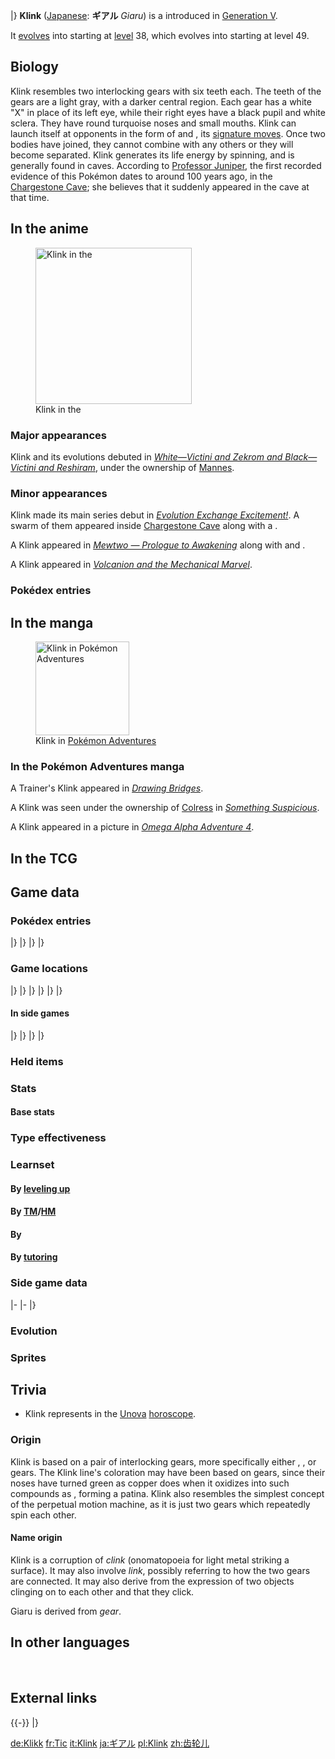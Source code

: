 {{PokémonPrevNext/Head|type=Steel}}
{{PokémonPrevNext/Pokémon|type=Steel|prevnum=598|prev=Ferrothorn|nextnum=600|next=Klang}}
|}
{{Pokémon Infobox
|name=Klink
|jname=ギアル
|tmname=Giaru
|category=Gear
|typebox=1
|type1=Steel
|abilityn=d
|ability1=Plus
|ability2=Minus
|abilityd=Clear Body
|ndex=599
|udex=105
|u2dex=130
|height-ftin=1'00"
|height-m=0.3
|weight-lbs=46.3
|weight-kg=21.0
|egggroupn=1
|egggroup1=Mineral
|eggcycles=20
|expyield=60
|lv100exp=1,059,860
|gendercode=255
|color=Gray
|catchrate=130
|evtotal=1
|evde=1
|body=11
|pokefordex=klink
|generation=5
|friendship=70
}}
'''Klink''' ([[List of Japanese Pokémon names|Japanese]]: '''ギアル''' ''Giaru'') is a {{type|Steel}} {{OBP|Pokémon|species}} introduced in [[Generation V]].

It [[Evolution|evolves]] into {{p|Klang}} starting at [[level]] 38, which evolves into {{p|Klinklang}} starting at level 49.

==Biology==
Klink resembles two interlocking gears with six teeth each. The teeth of the gears are a light gray, with a darker central region. Each gear has a white "X" in place of its left eye, while their right eyes have a black pupil and white sclera. They have round turquoise noses and small mouths. Klink can launch itself at opponents in the form of {{m|Gear Grind}} and {{m|Shift Gear}}, its [[signature move]]s. Once two bodies have joined, they cannot combine with any others or they will become separated. Klink generates its life energy by spinning, and is generally found in caves. According to [[Professor Juniper]], the first recorded evidence of this Pokémon dates to around 100 years ago, in the [[Chargestone Cave]]; she believes that it suddenly appeared in the cave at that time.

==In the anime==
[[File:Mannes Klink.png|thumb|left|250px|Klink in the {{pkmn|anime}}]]
===Major appearances===
Klink and its evolutions debuted in ''[[M14|White—Victini and Zekrom and Black—Victini and Reshiram]]'', under the ownership of [[Mannes]].

===Minor appearances===
Klink made its main series debut in ''[[BW063|Evolution Exchange Excitement!]]''. A swarm of them appeared inside [[Chargestone Cave]] along with a {{p|Klinklang}}.

A Klink appeared in ''[[SS026|Mewtwo — Prologue to Awakening]]'' along with {{p|Klang}} and {{p|Klinklang}}.

A Klink appeared in ''[[M19|Volcanion and the Mechanical Marvel]]''.

===Pokédex entries===
{{Animedexheader|Unova}}
{{Animedexbody|BW063|Klink|Ash's Pokédex|Klink, the Gear Pokémon. In order for Klink to survive, it produces energy by spinning its twin, interlocking bodies.}}
{{Animedexfooter/Pokémon|''Best Wishes''|Unova}}

==In the manga==
[[File:Colress Klink Adventures.png|thumb|150px|Klink in [[Pokémon Adventures]]]]
===In the Pokémon Adventures manga===
A Trainer's Klink appeared in ''[[PS489|Drawing Bridges]]''.

A Klink was seen under the ownership of [[Colress]] in ''[[PS517|Something Suspicious]]''.

A Klink appeared in a picture in ''[[PAORAS04|Omega Alpha Adventure 4]]''.

==In the TCG==
{{main|Klink (TCG)}}

==Game data==
===Pokédex entries===
{{Dex/Header|type=Steel}}
{{Dex/NA|gen=V}}
{{Dex/Gen|gen=V}}
{{Dex/Entry1|v=Black|t=FFF|entry=The two minigears that mesh together are predetermined. Each will rebound from other minigears without meshing.}}
{{Dex/Entry1|v=White|entry=Interlocking two bodies and spinning around generates the energy they need to live.}}
{{Dex/Entry2|v=Black 2|v2=White 2|t=FFF|entry=Two bodies comprise a fixed pair. They spin around each other to generate energy.}}
|}
|}
{{Dex/Gen|gen=VI}}
{{Dex/Entry1|v=X|t=FFF|entry=Interlocking two bodies and spinning around generates the energy they need to live.}}
{{Dex/Entry1|v=Y|entry=The two minigears that mesh together are predetermined. Each will rebound from other minigears without meshing.}}
{{Dex/Entry1|v=Omega Ruby|t=fff|entry=Interlocking two bodies and spinning around generates the energy they need to live.}}
{{Dex/Entry1|v=Alpha Sapphire|t=fff|entry=The two minigears that mesh together are predetermined. Each will rebound from other minigears without meshing.}}
|}
|}
{{Dex/Footer}}

===Game locations===
{{Availability/Header|type=Steel}}
{{Availability/NA|gen=V}}
{{Availability/Gen|gen=V}}
{{Availability/Entry2|v=Black|v2=White|t=fff|area=[[Chargestone Cave]], [[P2 Laboratory]]}}
{{Availability/Entry2|v=Black 2|v2=White 2|t=fff|area=[[Chargestone Cave]]<br>[[Chargestone Cave]] ([[N's Pokémon]])}}
|}
|}
{{Availability/Gen|gen=VI}}
{{Availability/Entry2|v=X|v2=Y|t=fff|area={{pkmn|breeding|Breed}} {{p|Klang}} or {{p|Klinklang}}}}
{{Availability/Entry2|v=Omega Ruby|v2=Alpha Sapphire|t=fff|t2=fff|area=[[Mirage Caves]] (West of {{rt|115|Hoenn}}, north of [[Fortree City]], and north of {{rt|124|Hoenn}})}}
|}
|}
{{Availability/Gen|gen=VII}}
{{Availability/Entry2|v=Sun|v2=Moon|area=[[Hau'oli City]] ({{DL|QR Scanner|Island Scan}}){{dotw|Th}}}}
{{Availability/Entry2/None|v=Ultra Sun|v2=Ultra Moon}}
|}
|}
{{Availability/Footer}}

====In side games====
{{Availability/Header|type=Steel}}
{{Availability/NA|gen=V}}
{{Availability/Gen|gen=V}}
{{Availability/Entry1|1|v=Rumble Blast|color={{fire color}}|area=[[Beginner's Park]], Factory: [[Firebreathing Mountain]]}}
{{Availability/Entry1|1|v=MD GTI|link=Pokémon Mystery Dungeon: Gates to Infinity|color={{silver color}}|area=[[Ragged Mountain]] (1F-5F), [[Stony Cave]] (B1-B5), [[Moonlit Forest]] (Mapless Street), [[Rusty Mountain]] (1F-24F), [[Jaws of the Abyss]] (Golden Chamber), [[Smoking Mountain]] (Golden Chamber)}}
{{Availability/Entry1|1|v=Rumble U|color={{fire color}}|area=[[Model Train Room#Working Gears|Model Train Room: Working Gears]]}}
|}
|}
{{Availability/Gen|gen=VI}}
{{Availability/Entry1|1|v=Battle Trozei|color={{defense color}}|area=[[Sacred Plains#Stage 2|Sacred Plains: Stage 2]]}}
{{Availability/Entry1|1|v=Shuffle|color={{beauty color}}|area=[[Albens Town|Albens Town: Stage 225]]}}
{{Availability/Entry1|1|v=Rumble World|color={{fire color}}|area=[[White Ruins (Rumble World)#Rumbling Hall|White Ruins: Rumbling Hall]] <small>(All Areas)</small>, [[Origin Hideaway#Super-Aura Test Lab|Origin Hideaway: Super-Aura Test Lab]] <small>(All Areas)</small>}}
{{Availability/Entry1|1|v=Picross|color={{skill color light}}|area=[[Pokémon Picross Stages#Area 20|Area 20: Stage 10]]}}
|}
|}
{{Availability/Footer}}

===Held items===

===Stats===
====Base stats====
{{BaseStats
|type=Steel
|HP=40
|Attack=55
|Defense=70
|SpAtk=45
|SpDef=60
|Speed=30}}

===Type effectiveness===
{{TypeEffectiveness
|type1=Steel
|Normal=50
|Fighting=200
|Flying=50
|Poison=0
|Ground=200
|Rock=50
|Bug=50
|Ghost=100
|Steel=50
|Fire=200
|Water=100
|Grass=50
|Electric=100
|Psychic=50
|Ice=50
|Dragon=50
|Dark=100
|Fairy=50
|notes=yes
|steel=yes
|newpoison=1
|gen5dark=yes
|gen5ghost=yes
|olddark=½
|oldghost2=½}}

===Learnset===
====By [[Level|leveling up]]====
{{learnlist/levelh/7|Klink|Steel|Steel|5}}
{{learnlist/level7|1|Vice Grip|Normal|Physical|55|100|30}}
{{learnlist/level7|6|Charge|Electric|Status|&mdash;|&mdash;|20}}
{{learnlist/level7|11|Thunder Shock|Electric|Special|40|100|30}}
{{learnlist/level7|16|Gear Grind|Steel|Physical|50|85|15||'''}}
{{learnlist/level7|21|Bind|Normal|Physical|15|85|20}}
{{learnlist/level7|26|Charge Beam|Electric|Special|50|90|10}}
{{learnlist/level7|31|Autotomize|Steel|Status|&mdash;|&mdash;|15}}
{{learnlist/level7|36|Mirror Shot|Steel|Special|65|85|10||'''}}
{{learnlist/level7|39|Screech|Normal|Status|&mdash;|85|40}}
{{learnlist/level7|42|Discharge|Electric|Special|80|100|15}}
{{learnlist/level7|45|Metal Sound|Steel|Status|&mdash;|85|40}}
{{learnlist/level7|48|Shift Gear|Steel|Status|&mdash;|&mdash;|10}}
{{learnlist/level7|50|Lock-On|Normal|Status|&mdash;|&mdash;|5}}
{{learnlist/level7|54|Zap Cannon|Electric|Special|120|50|5}}
{{learnlist/level7|57|Hyper Beam|Normal|Special|150|90|5}}
{{learnlist/levelf/7|Klink|Steel|Steel|5}}

====By [[TM]]/[[HM]]====
{{learnlist/tmh/7|Klink|Steel|Steel|5}}
{{learnlist/tm7|TM06|Toxic|Poison|Status|&mdash;|90|10}}
{{learnlist/tm7|TM10|Hidden Power|Normal|Special|60|100|15}}
{{learnlist/tm7|TM15|Hyper Beam|Normal|Special|150|90|5}}
{{learnlist/tm7|TM17|Protect|Normal|Status|&mdash;|&mdash;|10}}
{{learnlist/tm7|TM21|Frustration|Normal|Physical|&mdash;|100|20}}
{{learnlist/tm7|TM24|Thunderbolt|Electric|Special|90|100|15}}
{{learnlist/tm7|TM27|Return|Normal|Physical|&mdash;|100|20}}
{{learnlist/tm7|TM32|Double Team|Normal|Status|&mdash;|&mdash;|15}}
{{learnlist/tm7|TM37|Sandstorm|Rock|Status|&mdash;|&mdash;|10}}
{{learnlist/tm7|TM42|Facade|Normal|Physical|70|100|20}}
{{learnlist/tm7|TM44|Rest|Psychic|Status|&mdash;|&mdash;|10}}
{{learnlist/tm7|TM48|Round|Normal|Special|60|100|15}}
{{learnlist/tm7|TM57|Charge Beam|Electric|Special|50|90|10}}
{{learnlist/tm7|TM69|Rock Polish|Rock|Status|&mdash;|&mdash;|20}}
{{learnlist/tm7|TM72|Volt Switch|Electric|Special|70|100|20}}
{{learnlist/tm7|TM73|Thunder Wave|Electric|Status|&mdash;|90|20}}
{{learnlist/tm7|TM87|Swagger|Normal|Status|&mdash;|85|15}}
{{learnlist/tm7|TM88|Sleep Talk|Normal|Status|&mdash;|&mdash;|10}}
{{learnlist/tm7|TM90|Substitute|Normal|Status|&mdash;|&mdash;|10}}
{{learnlist/tm7|TM91|Flash Cannon|Steel|Special|80|100|10||'''}}
{{learnlist/tm7|TM93|Wild Charge|Electric|Physical|90|100|15}}
{{learnlist/tm7|TM100|Confide|Normal|Status|&mdash;|&mdash;|20}}
{{learnlist/tmf/7|Klink|Steel|Steel|5}}

====By {{pkmn|breeding}}====
{{learnlist/breedh/7|Klink|Steel|Steel|5}}
{{learnlist/breed7null}}
{{learnlist/breedf/7|Klink|Steel|Steel|5}}	

====By [[Move Tutor|tutoring]]====
{{learnlist/tutorh/7|Klink|Steel|Steel|5}}
{{learnlist/tutor7|Bind|Normal|Physical|15|85|20|||no|yes}}
{{learnlist/tutor7|Gravity|Psychic|Status|—|—|5|||no|yes}}
{{learnlist/tutor7|Iron Defense|Steel|Status|—|—|15|||no|yes}}
{{learnlist/tutor7|Magic Coat|Psychic|Status|—|—|15|||no|yes}}
{{learnlist/tutor7|Magnet Rise|Electric|Status|—|—|10|||no|yes}}
{{learnlist/tutor7|Recycle|Normal|Status|—|—|10|||no|yes}}
{{learnlist/tutor7|Shock Wave|Electric|Special|60|—|20|||no|yes}}
{{learnlist/tutor7|Signal Beam|Bug|Special|75|100|15|||no|yes}}
{{learnlist/tutor7|Snore|Normal|Special|50|100|15|||no|yes}}
{{learnlist/tutor7|Telekinesis|Psychic|Status|—|—|15|||no|yes}}
{{learnlist/tutor7|Uproar|Normal|Special|90|100|10|||no|yes}}
{{learnlist/tutorf/7|Klink|Steel|Steel|5}}

===Side game data===
{{Spindata/Head|type=Steel}}
{{Spindata/RumbleBlast|col=6|type=Steel
|att=1
|def=3
|speed=3
}}
|-
{{Spindata/PokéPark2|col=6|type=Steel|ndex=599
|pad=He worked as a gear moving the elevator in the warehouse, but now he is free to enjoy his life.
}}
|-
{{Spindata/Battle Trozei|col=3|type=Steel|ndex=599
|power=1
}}
{{Spindata/Shuffle|col=3|type=Steel|ndex=599|num=310
|min=50
|max=100
|raisemaxlevel=5
|skill=Damage Streak
|skilldesc=Increases damage when it is triggered in a row.
}}
|}

===Evolution===
{{evobox-3
|type1=Steel
|no1=599
|name1=Klink
|type1-1=Steel
|evo1={{bag|Rare Candy}}<br>{{color2|000|Level|Level 38}}
|no2=600
|name2=Klang
|type1-2=Steel
|evo2={{bag|Rare Candy}}<br>{{color2|000|Level|Level 49}}
|no3=601
|name3=Klinklang
|type1-3=Steel}}

===Sprites===
{{Spritebox/Header|type=Steel}}
{{Spritebox/NA|gen=V}}
{{Spritebox/5|ndex=599}}
{{Spritebox/6|ndex=599}}
{{Spritebox/7|ndex=599}}
{{Spritebox/Footer|599|Klink}}

==Trivia==
* Klink represents {{wp|June}} in the [[Unova]] [[horoscope]].

===Origin===
Klink is based on a pair of interlocking gears, more specifically either {{wp|Gear#Spur|spur}}, {{wp|Gear#Helical|helical}}, or {{wp|Herringbone gear|herringbone}} gears. The Klink line's {{Shiny}} coloration may have been based on {{wp|copper}} gears, since their noses have turned green as copper does when it oxidizes into such compounds as {{wp|copper carbonate}}, forming a patina. Klink also resembles the simplest concept of the perpetual motion machine, as it is just two gears which repeatedly spin each other.

====Name origin====
Klink is a corruption of ''clink'' (onomatopoeia for light metal striking a surface). It may also involve ''link'', possibly referring to how the two gears are connected. It may also derive from the expression of two objects clinging on to each other and that they click.

Giaru is derived from ''gear''.

==In other languages==
{{Other languages|type=Steel|type2=Steel
|ja=ギアル ''Giaru''|jameaning=From {{tt|ギア ''gia''|gear}}
|fr=Tic|frmeaning=From {{tt|''tictac''|tick tock}}
|es=Klink|esmeaning=Same as English name
|de=Klikk|demeaning=From {{tt|''Klick''|click}}
|it=Klink|itmeaning=Same as English name
|ko=기어르 ''Giaru''|komeaning=Transliteration of Japanese name
|zh_cmn=齒輪兒 / 齿轮儿 ''Chǐlún'ér​''|zh_cmnmeaning=From {{tt|齒輪 ''chǐlún''|gear}} and {{tt|兒 ''ér​''|child}}
|hi=क्लिंक ''Klink''|himeaning=Transliteration of English name
|ru=Клинк ''Klink''|rumeaning=Transcription of English name
}}
<br clear="left">
<!--
==Notes==
<references />-->

==External links==

{{-}}
{{PokémonPrevNext/Head|type=Steel}}
{{PokémonPrevNext/Pokémon|type=Steel|prevnum=598|prev=Ferrothorn|nextnum=600|next=Klang}}
|}
{{Project Pokédex notice}}

[[de:Klikk]]
[[fr:Tic]]
[[it:Klink]]
[[ja:ギアル]]
[[pl:Klink]]
[[zh:齿轮儿]]